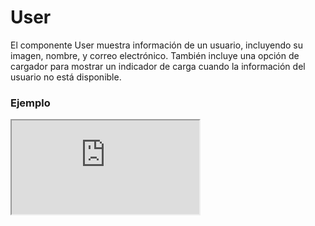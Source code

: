 
# User

El componente User muestra información de un usuario, incluyendo su imagen, nombre, y correo electrónico. También incluye una opción de cargador para mostrar un indicador de carga cuando la información del usuario no está disponible.

### Ejemplo

<Iframe src="https://fenextjs-component-storybook.vercel.app/iframe.html?args=&id=component-user--index&viewMode=story" />

### Importacion

Para importar el componente User, se puede hacer desde fenextjs

```tsx copy
import { User } from "fenextjs";
```

### Parametros

| Parametro | Tipo | Requerido | Default | Descripcion |
| --------- | ---- | --------- | ------- | ----------- |
| user | Partial\<UserInterfaceProps\> | no | undefined | Objeto con la información del usuario, como nombre, imagen, y correo electrónico. |
| loader | boolean | no | false | Indica si se debe mostrar el cargador en lugar de la información del usuario. |
| className | string | no | '' | Clase CSS para personalizar el contenedor principal del componente. |
| classNamePicture | string | no | '' | Clase CSS para personalizar el contenedor de la imagen del usuario. |
| classNameImg | string | no | '' | Clase CSS para la imagen del usuario. |
| classNameName | string | no | '' | Clase CSS para el nombre del usuario. |
| classNameLetter | string | no | '' | Clase CSS para la inicial del nombre del usuario cuando no se tiene imagen. |
| classNameEmail | string | no | '' | Clase CSS para el correo electrónico del usuario. |
| classNameLoader | LoaderUserClassProps | no | \{\} | Clase CSS para el componente de cargador cuando se muestra en lugar de los datos del usuario. |

### Storybook

Para ver el storybook del componente lo puede hacer con este [link](https://fenextjs-component-storybook.vercel.app/?path=/story/component-user--index)

### Usos

- User básico

```tsx copy
<User user={{ name: "John Doe", email: "john@example.com" }} />
```

- User con imagen de perfil

```tsx copy
<User user={{ name: "Jane Doe", email: "jane@example.com", image: "/path/to/image.jpg" }} />
```

- User con cargador

```tsx copy
<User loader={true} />
```

- User con clases personalizadas

```tsx copy
<User user={{ name: "John Doe" }} className="custom-container" classNameName="custom-name" />
```

